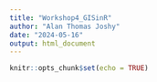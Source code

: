 ```yaml
---
title: "Workshop4_GISinR"
author: "Alan Thomas Joshy"
date: "2024-05-16"
output: html_document
---
```


```r
knitr::opts_chunk$set(echo = TRUE)
```
